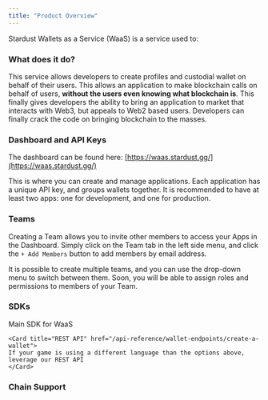 ```yaml
---
title: "Product Overview"
---
```


Stardust Wallets as a Service (WaaS) is a service used to:

<Card title="Create a player Profile and Wallet" icon="address-card" iconType="duotone" href="/typescript-sdk/profiles/profiles-overview">
</Card>
<Card title="Sign any transaction for the custodial wallet" icon="arrow-right-arrow-left" iconType="duotone" href="/typescript-sdk/signers/ethers-v6/sign-transaction">
</Card>
<Card title="Submit the transaction to a blockchain" icon="share-from-square" iconType="duotone" href="/typescript-sdk/signers/ethers-v6/send-transaction">
</Card>

### What does it do?

This service allows developers to create profiles and custodial wallet on behalf of their users. This allows an application to make blockchain calls on behalf of users, **without the users even knowing what blockchain is**. This finally gives developers the ability to bring an application to market that interacts with Web3, but appeals to Web2 based users. Developers can finally crack the code on bringing blockchain to the masses.

### Dashboard and API Keys

The dashboard can be found here: [https://waas.stardust.gg/](https://waas.stardust.gg/)

This is where you can create and manage applications. Each application has a unique API key, and groups wallets together. It is recommended to have at least two apps: one for development, and one for production.

### Teams

Creating a Team allows you to invite other members to access your Apps in the Dashboard. Simply click on the Team tab in the left side menu, and click the `+ Add Members` button to add members by email address. 

It is possible to create multiple teams, and you can use the drop-down menu to switch between them. Soon, you will be able to assign roles and permissions to members of your Team.

### SDKs

<CardGroup cols={2}>
    <Card title="Typescript SDK (Recommended)" href="/typescript-sdk/getting-started">
    Main SDK for WaaS
    </Card>

    <Card title="REST API" href="/api-reference/wallet-endpoints/create-a-wallet">
    If your game is using a different language than the options above, leverage our REST API
    </Card>
</CardGroup>

### Chain Support
<CardGroup cols={2}>
    <Card title="EVM" href="/typescript-sdk/signers/ethers-v6/getting-started">
    </Card>
    <Card title="IMX" href="/typescript-sdk/signers/imx/getting-started">
    </Card>
    <Card title="Sui" href="/typescript-sdk/signers/sui/getting-started">
    </Card>
    <Card title="Solana" href="/typescript-sdk/signers/sol/getting-started">
    </Card>
</CardGroup>